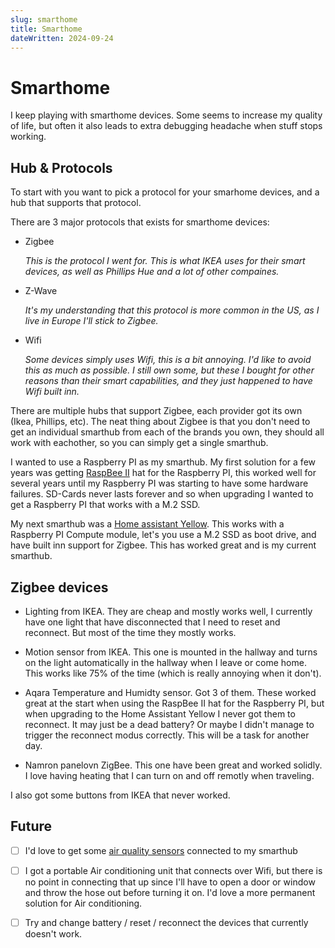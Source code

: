 ```yaml
---
slug: smarthome
title: Smarthome
dateWritten: 2024-09-24
---
```


# Smarthome

I keep playing with smarthome devices.
Some seems to increase my quality of life,
but often it also leads to extra debugging headache when stuff stops working.

## Hub & Protocols

To start with you want to pick a protocol for your smarhome devices,
and a hub that supports that protocol.

There are 3 major protocols that exists for smarthome devices:

- Zigbee

  _This is the protocol I went for. This is what IKEA uses for their smart devices, as well as Phillips Hue and a lot of other compaines._

- Z-Wave

  _It's my understanding that this protocol is more common in the US, as I live in Europe I'll stick to Zigbee._

- Wifi

  _Some devices simply uses Wifi, this is a bit annoying. I'd like to avoid this as much as possible. I still own some, but these I bought for other reasons than their smart capabilities, and they just happened to have Wifi built inn._

There are multiple hubs that support Zigbee,
each provider got its own (Ikea, Phillips, etc).
The neat thing about Zigbee is that you don't need to get an individual smarthub from each of the brands you own,
they should all work with eachother,
so you can simply get a single smarthub.

I wanted to use a Raspberry PI as my smarthub.
My first solution for a few years was getting [RaspBee II](https://phoscon.de/en/raspbee2) hat for the Raspberry PI,
this worked well for several years until my Raspberry PI was starting to have some hardware failures.
SD-Cards never lasts forever and so when upgrading I wanted to get a Raspberry PI that works with a M.2 SSD.

My next smarthub was a [Home assistant Yellow](https://www.home-assistant.io/yellow/).
This works with a Raspberry PI Compute module, let's you use a M.2 SSD as boot drive,
and have built inn support for Zigbee.
This has worked great and is my current smarthub.

## Zigbee devices

- Lighting from IKEA. They are cheap and mostly works well, I currently have one light that have disconnected that I need to reset and reconnect. But most of the time they mostly works.

- Motion sensor from IKEA. This one is mounted in the hallway and turns on the light automatically in the hallway when I leave or come home. This works like 75% of the time (which is really annoying when it don't).

- Aqara Temperature and Humidty sensor. Got 3 of them. These worked great at the start when using the RaspBee II hat for the Raspberry PI, but when upgrading to the Home Assistant Yellow I never got them to reconnect. It may just be a dead battery? Or maybe I didn't manage to trigger the reconnect modus correctly. This will be a task for another day.

- Namron panelovn ZigBee. This one have been great and worked solidly. I love having heating that I can turn on and off remotly when traveling.

I also got some buttons from IKEA that never worked.

## Future

- [ ] I'd love to get some [air quality sensors](/garden/indoor-air-quality/) connected to my smarthub

- [ ] I got a portable Air conditioning unit that connects over Wifi, but there is no point in connecting that up since I'll have to open a door or window and throw the hose out before turning it on. I'd love a more permanent solution for Air conditioning.

- [ ] Try and change battery / reset / reconnect the devices that currently doesn't work.

